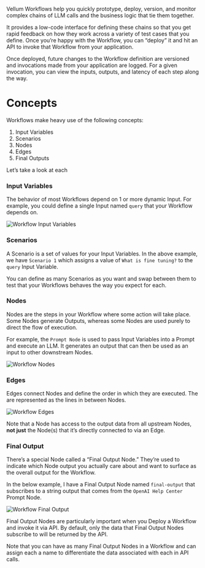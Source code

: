 Vellum Workflows help you quickly prototype, deploy, version, and monitor complex chains of LLM calls and the business logic that tie them together.

It provides a low-code interface for defining these chains so that you get rapid feedback on how they work across a variety of test cases that you define. Once you’re happy with the Workflow, you can “deploy” it and hit an API to invoke that Workflow from your application.

Once deployed, future changes to the Workflow definition are versioned and invocations made from your application are logged. For a given invocation, you can view the inputs, outputs, and latency of each step along the way.

# Concepts

Workflows make heavy use of the following concepts:

1. Input Variables
2. Scenarios
3. Nodes
4. Edges
5. Final Outputs

Let’s take a look at each

### Input Variables

The behavior of most Workflows depend on 1 or more dynamic Input. For example, you could define a single Input named `query` that your Workflow depends on.

![Workflow Input Variables](https://vellum-ai.notion.site/image/https%3A%2F%2Fprod-files-secure.s3.us-west-2.amazonaws.com%2F71c05e3e-272b-4acf-9889-90a304d95d06%2F50563f91-bace-4c23-85a8-76868ce52357%2F2023-09-07_20-04-51.png?table=block&id=fc20ce93-79f1-4350-9e6d-2c716c8aa699&spaceId=71c05e3e-272b-4acf-9889-90a304d95d06&width=1770&userId=&cache=v2)

### Scenarios

A Scenario is a set of values for your Input Variables. In the above example, we have `Scenario 1` which assigns a value of `What is fine tuning?` to the `query` Input Variable.

You can define as many Scenarios as you want and swap between them to test that your Workflows behaves the way you expect for each.

### Nodes

Nodes are the steps in your Workflow where some action will take place. Some Nodes generate Outputs, whereas some Nodes are used purely to direct the flow of execution.

For example, the `Prompt Node` is used to pass Input Variables into a Prompt and execute an LLM. It generates an output that can then be used as an input to other downstream Nodes.

![Workflow Nodes](https://vellum-ai.notion.site/image/https%3A%2F%2Fprod-files-secure.s3.us-west-2.amazonaws.com%2F71c05e3e-272b-4acf-9889-90a304d95d06%2F040dab2b-9d91-4a76-91e7-e9838e46f5a6%2F2023-09-07_20-07-47.png?table=block&id=0acafeff-1bc2-4529-a648-647f81395bb2&spaceId=71c05e3e-272b-4acf-9889-90a304d95d06&width=1770&userId=&cache=v2)

### Edges

Edges connect Nodes and define the order in which they are executed. The are represented as the lines in between Nodes.

![Workflow Edges](https://vellum-ai.notion.site/image/https%3A%2F%2Fprod-files-secure.s3.us-west-2.amazonaws.com%2F71c05e3e-272b-4acf-9889-90a304d95d06%2Fa4397922-89e5-4fd6-890d-0e2852fc07f8%2F2023-09-07_20-10-26.png?table=block&id=591214c4-8c93-4c23-89fa-438d0c97b560&spaceId=71c05e3e-272b-4acf-9889-90a304d95d06&width=1770&userId=&cache=v2)

Note that a Node has access to the output data from all upstream Nodes, ********not just******** the Node(s) that it’s directly connected to via an Edge.

### Final Output

There’s a special Node called a “Final Output Node.” They’re used to indicate which Node output you actually care about and want to surface as the overall output for the Workflow.

In the below example, I have a Final Output Node named `final-output` that subscribes to a string output that comes from the `OpenAI Help Center` Prompt Node.

![Workflow Final Output](https://vellum-ai.notion.site/image/https%3A%2F%2Fprod-files-secure.s3.us-west-2.amazonaws.com%2F71c05e3e-272b-4acf-9889-90a304d95d06%2F2de742cb-89a9-45f0-9b85-ecdec6534626%2F2023-09-07_20-15-10.png?table=block&id=11d01ee8-4d39-421d-a320-5a1e5440b9b0&spaceId=71c05e3e-272b-4acf-9889-90a304d95d06&width=1770&userId=&cache=v2)

Final Output Nodes are particularly important when you Deploy a Workflow and invoke it via API. By default, only the data that Final Output Nodes subscribe to will be returned by the API.

Note that you can have as many Final Output Nodes in a Workflow and can assign each a name to differentiate the data associated with each in API calls.